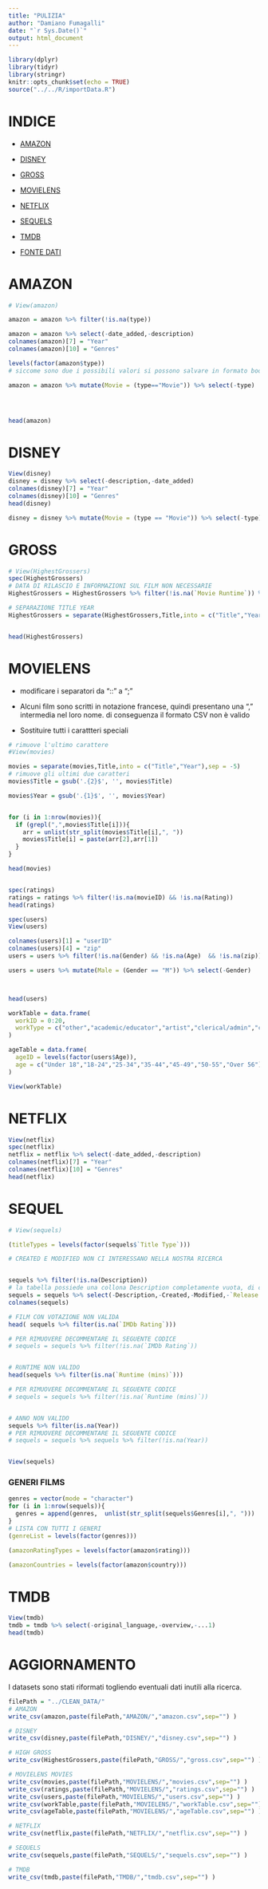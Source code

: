 ```yaml
---
title: "PULIZIA"
author: "Damiano Fumagalli"
date: "`r Sys.Date()`"
output: html_document
---
```


```r
library(dplyr)
library(tidyr)
library(stringr)
knitr::opts_chunk$set(echo = TRUE)
source("../../R/importData.R")
```

# INDICE

-   [AMAZON](#amazon)

-   [DISNEY](#disney)

-   [GROSS](#gross)

-   [MOVIELENS](#movielens)

-   [NETFLIX](#netflix)

-   [SEQUELS](#sequels)

-   [TMDB](#tmdb)

-   [FONTE DATI](./Presentazione.html#fonte-dei-dati)

# AMAZON {#amazon}

```r
# View(amazon)

amazon = amazon %>% filter(!is.na(type))

amazon = amazon %>% select(-date_added,-description)
colnames(amazon)[7] = "Year"
colnames(amazon)[10] = "Genres"

levels(factor(amazon$type))
# siccome sono due i possibili valori si possono salvare in formato booleano

amazon = amazon %>% mutate(Movie = (type=="Movie")) %>% select(-type)




head(amazon)
```

# DISNEY {#disney}

```r
View(disney)
disney = disney %>% select(-description,-date_added)
colnames(disney)[7] = "Year"
colnames(disney)[10] = "Genres"
head(disney)

disney = disney %>% mutate(Movie = (type == "Movie")) %>% select(-type)


```

# GROSS {#gross}

```r
# View(HighestGrossers)
spec(HighestGrossers)
# DATA DI RILASCIO E INFORMAZIONI SUL FILM NON NECESSARIE
HighestGrossers = HighestGrossers %>% filter(!is.na(`Movie Runtime`)) %>% select(-...1,-`Movie Info`,-`Release Date`)

# SEPARAZIONE TITLE YEAR
HighestGrossers = separate(HighestGrossers,Title,into = c("Title","Year"),sep = -5) %>% mutate(Title = gsub('.{2}$', '', Title)) %>% mutate(Year = gsub('.{1}$', '', Year))


head(HighestGrossers)
```

# MOVIELENS {#movielens}

-   modificare i separatori da "::" a ";"

-   Alcuni film sono scritti in notazione francese, quindi presentano una "," intermedia nel loro nome. di conseguenza il formato CSV non è valido

-   Sostituire tutti i carattteri speciali

```r
# rimuove l'ultimo carattere
#View(movies)

movies = separate(movies,Title,into = c("Title","Year"),sep = -5)
# rimuove gli ultimi due caratteri
movies$Title = gsub('.{2}$', '', movies$Title)

movies$Year = gsub('.{1}$', '', movies$Year)


for (i in 1:nrow(movies)){
  if (grepl(",",movies$Title[i])){
    arr = unlist(str_split(movies$Title[i],", "))
    movies$Title[i] = paste(arr[2],arr[1])
  }
}

head(movies)



```

```r
spec(ratings)
ratings = ratings %>% filter(!is.na(movieID) && !is.na(Rating))
head(ratings)
```

```r
spec(users)
View(users)

colnames(users)[1] = "userID"
colnames(users)[4] = "zip"
users = users %>% filter(!is.na(Gender) && !is.na(Age)  && !is.na(zip))

users = users %>% mutate(Male = (Gender == "M")) %>% select(-Gender)



head(users)

workTable = data.frame(
  workID = 0:20,
  workType = c("other","academic/educator","artist","clerical/admin","college/grad student","customer service","doctor/health care","executive/managerial","farmer","homemaker","K-12 student","lawyer","programmer","retired","sales/marketing","scientist","self-employed","technician/engineer","tradesman/craftsman","unemployed","writer")
)

ageTable = data.frame(
  ageID = levels(factor(users$Age)),
  age = c("Under 18","18-24","25-34","35-44","45-49","50-55","Over 56")
)

View(workTable)


```

# NETFLIX {#netflix}

```r
View(netflix)
spec(netflix)
netflix = netflix %>% select(-date_added,-description)
colnames(netflix)[7] = "Year"
colnames(netflix)[10] = "Genres"
head(netflix)
```

# SEQUEL

```r
# View(sequels)

(titleTypes = levels(factor(sequels$`Title Type`)))

# CREATED E MODIFIED NON CI INTERESSANO NELLA NOSTRA RICERCA


sequels %>% filter(!is.na(Description))
# la tabella possiede una collona Description completamente vuota, di conseguenza è possibile rimuoverla
sequels = sequels %>% select(-Description,-Created,-Modified,-`Release Date`,-Const,-URL)
colnames(sequels)

# FILM CON VOTAZIONE NON VALIDA
head( sequels %>% filter(is.na(`IMDb Rating`)))

# PER RIMUOVERE DECOMMENTARE IL SEGUENTE CODICE
# sequels = sequels %>% filter(!is.na(`IMDb Rating`))


# RUNTIME NON VALIDO
head(sequels %>% filter(is.na(`Runtime (mins)`)))

# PER RIMUOVERE DECOMMENTARE IL SEGUENTE CODICE
# sequels = sequels %>% filter(!is.na(`Runtime (mins)`))


# ANNO NON VALIDO
sequels %>% filter(is.na(Year))
# PER RIMUOVERE DECOMMENTARE IL SEGUENTE CODICE
# sequels = sequels %>% sequels %>% filter(!is.na(Year))


View(sequels)
```

### GENERI FILMS

```r
genres = vector(mode = "character")
for (i in 1:nrow(sequels)){
  genres = append(genres,  unlist(str_split(sequels$Genres[i],", ")))
}
# LISTA CON TUTTI I GENERI
(genreList = levels(factor(genres)))

(amazonRatingTypes = levels(factor(amazon$rating)))

(amazonCountries = levels(factor(amazon$country)))


```

# TMDB {#tmdb}

```r
View(tmdb)
tmdb = tmdb %>% select(-original_language,-overview,-...1)
head(tmdb)
```

# AGGIORNAMENTO

I datasets sono stati riformati togliendo eventuali dati inutili alla ricerca.

```r
filePath = "../CLEAN_DATA/"
# AMAZON
write_csv(amazon,paste(filePath,"AMAZON/","amazon.csv",sep="") )

# DISNEY
write_csv(disney,paste(filePath,"DISNEY/","disney.csv",sep="") )

# HIGH GROSS
write_csv(HighestGrossers,paste(filePath,"GROSS/","gross.csv",sep="") )

# MOVIELENS MOVIES
write_csv(movies,paste(filePath,"MOVIELENS/","movies.csv",sep="") )
write_csv(ratings,paste(filePath,"MOVIELENS/","ratings.csv",sep="") )
write_csv(users,paste(filePath,"MOVIELENS/","users.csv",sep="") )
write_csv(workTable,paste(filePath,"MOVIELENS/","workTable.csv",sep="") )
write_csv(ageTable,paste(filePath,"MOVIELENS/","ageTable.csv",sep="") )

# NETFLIX
write_csv(netflix,paste(filePath,"NETFLIX/","netflix.csv",sep="") )

# SEQUELS
write_csv(sequels,paste(filePath,"SEQUELS/","sequels.csv",sep="") )

# TMDB
write_csv(tmdb,paste(filePath,"TMDB/","tmdb.csv",sep="") )

```
